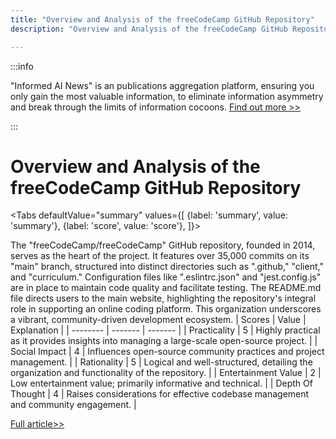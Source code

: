 ```yaml
---
title: "Overview and Analysis of the freeCodeCamp GitHub Repository"
description: "Overview and Analysis of the freeCodeCamp GitHub Repository"

---
```



:::info

"Informed AI News" is an publications aggregation platform, ensuring you only gain the most valuable information, to eliminate information asymmetry and break through the limits of information cocoons.  [Find out more >>](/)

:::

# Overview and Analysis of the freeCodeCamp GitHub Repository


<Tabs
	defaultValue="summary"
	values={[
	{label: 'summary', value: 'summary'},
	{label: 'score', value: 'score'},
]}>
<TabItem value="summary">


The "freeCodeCamp/freeCodeCamp" GitHub repository, founded in 2014, serves as the heart of the project. It features over 35,000 commits on its "main" branch, structured into distinct directories such as ".github," "client," and "curriculum." Configuration files like ".eslintrc.json" and "jest.config.js" are in place to maintain code quality and facilitate testing. The README.md file directs users to the main website, highlighting the repository's integral role in supporting an online coding platform. This organization underscores a vibrant, community-driven development ecosystem.
</TabItem>
<TabItem value="score">
	| Scores     | Value   | Explanation |
	| -------- | ------- | ------- |
	| Practicality  | 5    | Highly practical as it provides insights into managing a large-scale open-source project.    |
	| Social Impact | 4     | Influences open-source community practices and project management.    |
	| Rationality    | 5    | Logical and well-structured, detailing the organization and functionality of the repository.    |
	| Entertainment Value    | 2    | Low entertainment value; primarily informative and technical.    |
	| Depth Of Thought    | 4    | Raises considerations for effective codebase management and community engagement.    |
</TabItem>
</Tabs>

[Full article>>](https://github.com/freeCodeCamp/freeCodeCamp)
